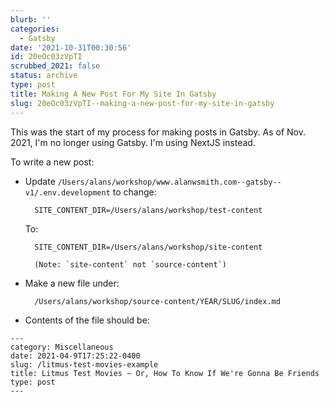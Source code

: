 ```yaml
---
blurb: ''
categories:
  - Gatsby
date: '2021-10-31T00:30:56'
id: 20eOc03zVpTI
scrubbed_2021: false
status: archive
type: post
title: Making A New Post For My Site In Gatsby
slug: 20eOc03zVpTI--making-a-new-post-for-my-site-in-gatsby
---
```


This was the start of my process for making posts in Gatsby. As of Nov. 2021, I'm no longer using Gatsby. I'm using NextJS instead. 



To write a new post:

- Update `/Users/alans/workshop/www.alanwsmith.com--gatsby--v1/.env.development` to change:

        SITE_CONTENT_DIR=/Users/alans/workshop/test-content
    
    To:
    
        SITE_CONTENT_DIR=/Users/alans/workshop/site-content
        
        (Note: `site-content` not `source-content`)
        
        
        
- Make a new file under:

        /Users/alans/workshop/source-content/YEAR/SLUG/index.md
        
- Contents of the file should be:



```
---
category: Miscellaneous
date: 2021-04-9T17:25:22-0400
slug: /litmus-test-movies-example
title: Litmus Test Movies ~ Or, How To Know If We're Gonna Be Friends
type: post
---
```
